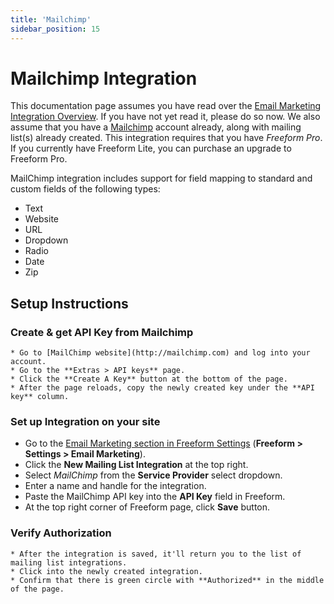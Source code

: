 ```yaml
---
title: 'Mailchimp'
sidebar_position: 15
---
```



# Mailchimp Integration<Badge type="pro" text="Pro" />

This documentation page assumes you have read over the [Email Marketing Integration Overview](./index.mdx#email-marketing). If you have not yet read it, please do so now. We also assume that you have a [Mailchimp](http://mailchimp.com) account already, along with mailing list(s) already created. This integration requires that you have _Freeform Pro_. If you currently have Freeform Lite, you can purchase an upgrade to Freeform Pro.

MailChimp integration includes support for field mapping to standard and custom fields of the following types: <Badge type="feature" text="Improved in 2.2.0+" />

- Text
- Website
- URL
- Dropdown
- Radio
- Date
- Zip

## Setup Instructions

<VerticalStepWrapper>

<StepMarkdown>

### Create & get API Key from Mailchimp

    * Go to [MailChimp website](http://mailchimp.com) and log into your account.
    * Go to the **Extras > API keys** page.
    * Click the **Create A Key** button at the bottom of the page.
    * After the page reloads, copy the newly created key under the **API key** column.

</StepMarkdown>

<StepMarkdown>

### Set up Integration on your site

- Go to the [Email Marketing section in Freeform Settings](../configuration/settings#email-marketing) (**Freeform > Settings > Email Marketing**).
- Click the **New Mailing List Integration** at the top right.
- Select _MailChimp_ from the **Service Provider** select dropdown.
- Enter a name and handle for the integration.
- Paste the MailChimp API key into the **API Key** field in Freeform.
- At the top right corner of Freeform page, click **Save** button.

</StepMarkdown>

<StepMarkdown>

### Verify Authorization

    * After the integration is saved, it'll return you to the list of mailing list integrations.
    * Click into the newly created integration.
    * Confirm that there is green circle with **Authorized** in the middle of the page.

</StepMarkdown>

</VerticalStepWrapper>
